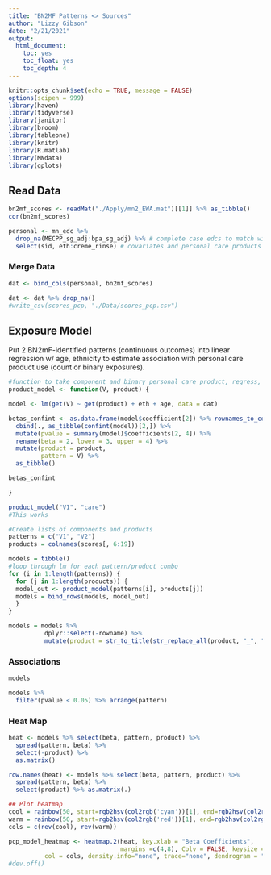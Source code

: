 ```yaml
---
title: "BN2MF Patterns <> Sources"
author: "Lizzy Gibson"
date: "2/21/2021"
output:
  html_document:
    toc: yes
    toc_float: yes
    toc_depth: 4
---
```


```r
knitr::opts_chunk$set(echo = TRUE, message = FALSE)
options(scipen = 999)
library(haven)
library(tidyverse)
library(janitor)
library(broom)
library(tableone)
library(knitr)
library(R.matlab)
library(MNdata)
library(gplots)
```

## Read Data

```r
bn2mf_scores <- readMat("./Apply/mn2_EWA.mat")[[1]] %>% as_tibble() 
cor(bn2mf_scores)

personal <- mn_edc %>% 
  drop_na(MECPP_sg_adj:bpa_sg_adj) %>% # complete case edcs to match with scores
  select(sid, eth:creme_rinse) # covariates and personal care products
```

### Merge Data

```r
dat <- bind_cols(personal, bn2mf_scores)

dat <- dat %>% drop_na()
#write_csv(scores_pcp, "./Data/scores_pcp.csv")
```

## Exposure Model

Put 2 BN2mF-identified patterns (continuous outcomes) into linear regression w/ age, ethnicity to estimate association with personal care product use (count or binary exposures).

```r
#function to take component and binary personal care product, regress, and output as tibble
product_model <- function(V, product) {

model <- lm(get(V) ~ get(product) + eth + age, data = dat)

betas_confint <- as.data.frame(model$coefficient[2]) %>% rownames_to_column() %>% 
  cbind(., as_tibble(confint(model))[2,]) %>%
  mutate(pvalue = summary(model)$coefficients[2, 4]) %>% 
  rename(beta = 2, lower = 3, upper = 4) %>% 
  mutate(product = product,
         pattern = V) %>% 
  as_tibble()

betas_confint

}

product_model("V1", "care")
#This works

#Create lists of components and products
patterns = c("V1", "V2")
products = colnames(scores[, 6:19])

models = tibble()
#loop through lm for each pattern/product combo
for (i in 1:length(patterns)) {
  for (j in 1:length(products)) {
  model_out <- product_model(patterns[i], products[j])
  models = bind_rows(models, model_out)
  }
}

models = models %>% 
          dplyr::select(-rowname) %>% 
          mutate(product = str_to_title(str_replace_all(product, "_", " ")))
```

### Associations

```r
models

models %>% 
  filter(pvalue < 0.05) %>% arrange(pattern)
```

### Heat Map

```r
heat <- models %>% select(beta, pattern, product) %>% 
  spread(pattern, beta) %>%
  select(-product) %>% 
  as.matrix()

row.names(heat) <- models %>% select(beta, pattern, product) %>% 
  spread(pattern, beta) %>% 
  select(product) %>% as.matrix(.)

## Plot heatmap 
cool = rainbow(50, start=rgb2hsv(col2rgb('cyan'))[1], end=rgb2hsv(col2rgb('blue'))[1])
warm = rainbow(50, start=rgb2hsv(col2rgb('red'))[1], end=rgb2hsv(col2rgb('yellow'))[1])
cols = c(rev(cool), rev(warm))

pcp_model_heatmap <- heatmap.2(heat, key.xlab = "Beta Coefficients", 
                               margins =c(4,8), Colv = FALSE, keysize = 1.25,
          col = cols, density.info="none", trace="none", dendrogram = "none", key.title = "")
#dev.off()
```



